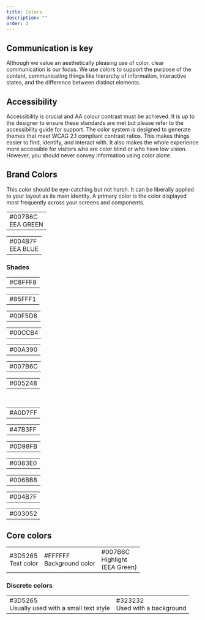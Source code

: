 ```yaml
---
title: Colors
description: ""
order: 2
---
```



## Communication is key

Although we value an aesthetically pleasing use of color, clear communication is our focus. We use colors to support the purpose of the content, communicating things like hierarchy of information, interactive states, and the difference between distinct elements.

## Accessibility

Accessibility is crucial and AA colour contrast must be achieved. It is up to the designer to ensure these standards are met but please refer to the accessibility guide for support. The color system is designed to generate themes that meet WCAG 2.1 compliant contrast ratios. This makes things easier to find, identify, and interact with. It also makes the whole experience more accessible for visitors who are color blind or who have low vision. However, you should never convey information using color alone.


## Brand Colors 

This color should be eye-catching but not harsh. It can be liberally applied to your layout as its main identity. A primary color is the color displayed most frequently across your screens and components.

<div style={{width:'100%',float:'left'}}>
    <table style={{float:'left'}}>
        <tbody>
            <tr>
                <td style={{backgroundColor:'#007B6C'}} className="large-color-box-td">
                    <div style={{color:'white'}} className="large-color-box">#007B6C<br/>EEA GREEN</div>
                </td>            
            </tr>
        </tbody>
    </table>
    <table style={{float:'left'}}>
        <tbody>
            <tr>
                <td style={{backgroundColor:'#004B7F'}} className="large-color-box-td">
                    <div style={{color:'white'}} className="large-color-box">#004B7F<br/>EEA BLUE</div>
                </td>            
            </tr>
        </tbody>
    </table>

</div>
<div style={{width:'100%',float:'left'}}>
    <h3>Shades</h3>    
    <table style={{float:'left'}}>
        <tbody>
            <tr>
            <td style={{backgroundColor:'#C8FFF8'}} className="small-color-box-td-70">
                    <div style={{color:'black'}} className="small-color-box-70">#C8FFF8</div>
                </td>            
            </tr>
        </tbody>
    </table>
   <table style={{float:'left'}}>
        <tbody>
            <tr>
            <td style={{backgroundColor:'#85FFF1'}} className="small-color-box-td-70">
                    <div style={{color:'black'}} className="small-color-box-70">#85FFF1</div>
                </td>            
            </tr>
        </tbody>
    </table>
   <table style={{float:'left'}}>
        <tbody>
            <tr>
            <td style={{backgroundColor:'#00F5D8'}} className="small-color-box-td-70">
                    <div style={{color:'black'}} className="small-color-box-70">#00F5D8</div>
                </td>            
            </tr>
        </tbody>
    </table>  
     <table style={{float:'left'}}>
        <tbody>
            <tr>
            <td style={{backgroundColor:'#00CCB4'}} className="small-color-box-td-70">
                    <div style={{color:'black'}} className="small-color-box-70">#00CCB4</div>
                </td>            
            </tr>
        </tbody>
    </table>   
    <table style={{float:'left'}}>
        <tbody>
            <tr>
            <td style={{backgroundColor:'#00A390'}} className="small-color-box-td-70">
                    <div style={{color:'black'}} className="small-color-box-70">#00A390</div>
                </td>            
            </tr>
        </tbody>
    </table>
       <table style={{float:'left'}}>
        <tbody>
            <tr>
            <td style={{backgroundColor:'#007B6C'}} className="small-color-box-td-70">
                    <div style={{color:'white'}} className="small-color-box-70">#007B6C</div>
                </td>            
            </tr>
        </tbody>
    </table>  
     <table style={{float:'left'}}>
        <tbody>
            <tr>
            <td style={{backgroundColor:'#005248'}} className="small-color-box-td-70">
                    <div style={{color:'white'}} className="small-color-box-70">#005248</div>
                </td>            
            </tr>
        </tbody> </table>
    
</div>

<br />
<div style={{ width: '100%', float: 'left', marginBottom: '40px'}}>
  <table style={{float:'left'}}>
        <tbody>
            <tr>
            <td style={{backgroundColor:'#A0D7FF'}} className="small-color-box-td-70">
                    <div style={{color:'black'}} className="small-color-box-70">#A0D7FF</div>
                </td>            
            </tr>
        </tbody>
    </table>   
    <table style={{float:'left'}}>
        <tbody>
            <tr>
            <td style={{backgroundColor:'#47B3FF'}} className="small-color-box-td-70">
                    <div style={{color:'black'}} className="small-color-box-70">#47B3FF</div>
                </td>            
            </tr>
        </tbody>
    </table>
    <table style={{float:'left'}}>
        <tbody>
            <tr>
            <td style={{backgroundColor:'#0D98FB'}} className="small-color-box-td-70">
                    <div style={{color:'black'}} className="small-color-box-70">#0D98FB</div>
                </td>            
            </tr>
        </tbody>
    </table>   
   <table style={{float:'left'}}>
        <tbody>
            <tr>
            <td style={{backgroundColor:'#0083E0'}} className="small-color-box-td-70">
                    <div style={{color:'black'}} className="small-color-box-70">#0083E0</div>
                </td>            
            </tr>
        </tbody> </table>
    <table style={{float:'left'}}>
        <tbody>
            <tr>
            <td style={{backgroundColor:'#006BB8'}} className="small-color-box-td-70">
                    <div style={{color:'white'}} className="small-color-box-70">#006BB8</div>
                </td>            
            </tr>
        </tbody>
    </table>
       <table style={{float:'left'}}>
        <tbody>
            <tr>
            <td style={{backgroundColor:'#004B7F'}} className="small-color-box-td-70">
                    <div style={{color:'white'}} className="small-color-box-70">#004B7F</div>
                </td>            
            </tr>
        </tbody>
    </table>   
    <table style={{float:'left'}}>
        <tbody>
            <tr>
            <td style={{backgroundColor:'#003052'}} className="small-color-box-td-70">
                    <div style={{color:'white'}} className="small-color-box-70">#003052</div>
                </td>            
            </tr>
        </tbody>
    </table>
</div>

<SupplementaryColors />

## Core colors

<table style={{ width:"100%", float:'left', marginBottom: '20px'}}>
    <tbody>
        <tr>
            <td style={{backgroundColor:'#3D5265'}} className="large-color-box-td">
                <div style={{color:'white'}} className="large-color-box">#3D5265<br/>Text color</div>
            </td>   
                <td style={{backgroundColor:'#FFFFFF'}} className="large-color-box-td">
                <div style={{color:'black'}} className="large-color-box">#FFFFFF<br/>Background color</div>
            </td>    
            <td style={{backgroundColor:'#007B6C'}} className="large-color-box-td">
                <div style={{color:'white'}} className="large-color-box">#007B6C<br/>Highlight<br/>(EEA Green)</div>
            </td>     
        </tr>
    </tbody>
</table> 

<LinkColors />

### Discrete colors

<table style={{ width:"100%", float:'left', marginBottom: '20px'}}>
    <tbody>
        <tr>
            <td style={{backgroundColor:'#3D5265'}} className="large-color-box-td">
                <div style={{color:'white'}} className="large-color-box">#3D5265<br/>Usually used with a small text style</div>
            </td>   
            <td style={{backgroundColor:'#323232'}} className="large-color-box-td">
                <div style={{color:'white'}} className="large-color-box">#323232<br/>Used with a background</div>
            </td>     
        </tr>
    </tbody>
</table> 

<StateColors />

<EEAColorPalette />
